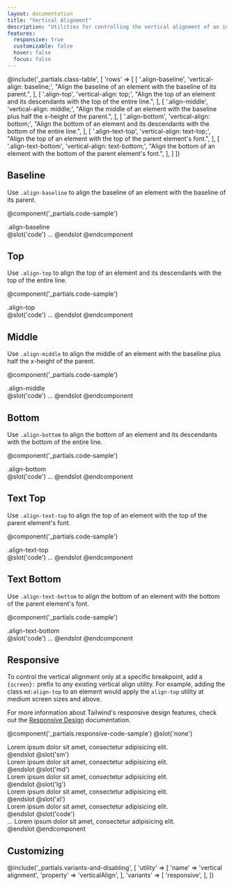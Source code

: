 ```yaml
---
layout: documentation
title: "Vertical Alignment"
description: "Utilities for controlling the vertical alignment of an inline or table-cell box."
features:
  responsive: true
  customizable: false
  hover: false
  focus: false
---
```


@include('_partials.class-table', [
  'rows' => [
    [
      '.align-baseline',
      'vertical-align: baseline;',
      "Align the baseline of an element with the baseline of its parent.",
    ],
    [
      '.align-top',
      'vertical-align: top;',
      "Align the top of an element and its descendants with the top of the entire line.",
    ],
    [
      '.align-middle',
      'vertical-align: middle;',
      "Align the middle of an element with the baseline plus half the x-height of the parent.",
    ],
    [
      '.align-bottom',
      'vertical-align: bottom;',
      "Align the bottom of an element and its descendants with the bottom of the entire line.",
    ],
    [
      '.align-text-top',
      'vertical-align: text-top;',
      "Align the top of an element with the top of the parent element's font.",
    ],
    [
      '.align-text-bottom',
      'vertical-align: text-bottom;',
      "Align the bottom of an element with the bottom of the parent element's font.",
    ],
  ]
])

## Baseline

Use `.align-baseline` to align the baseline of an element with the baseline of its parent.

@component('_partials.code-sample')
<div className="leading-none relative">
  <span className="w-1 h-8 inline-block align-baseline bg-blue-300">
    <span className="absolute top-0 border-blue-300 border-t border-b w-full h-8"></span>
    <span className="absolute top-0 border-blue-300 border-t border-b w-full h-4"></span>
  </span>
  <span className="relative z-10">.align-baseline</span>
</div>
@slot('code')
<span className="inline-block align-baseline ...">...</span>
@endslot
@endcomponent

## Top

Use `.align-top` to align the top of an element and its descendants with the top of the entire line.

@component('_partials.code-sample')
<div className="leading-none relative">
  <span className="w-1 h-8 inline-block align-top bg-blue-300">
    <span className="absolute top-0 border-blue-300 border-t border-b w-full h-8"></span>
    <span className="absolute top-0 border-blue-300 border-t border-b w-full h-4"></span>
  </span>
  <span className="relative z-10">.align-top</span>
</div>
@slot('code')
<span className="inline-block align-top ...">...</span>
@endslot
@endcomponent

## Middle

Use `.align-middle` to align the middle of an element with the baseline plus half the x-height of the parent.

@component('_partials.code-sample')
<div className="leading-none relative">
  <span className="w-1 h-8 inline-block align-middle bg-blue-300">
    <span className="absolute top-0 border-blue-300 border-t border-b w-full h-8"></span>
    <span className="absolute top-0 border-blue-300 border-t border-b w-full h-4"></span>
  </span>
  <span className="relative z-10">.align-middle</span>
</div>
@slot('code')
<span className="inline-block align-middle ...">...</span>
@endslot
@endcomponent

## Bottom

Use `.align-bottom` to align the bottom of an element and its descendants with the bottom of the entire line.

@component('_partials.code-sample')
<div className="leading-none relative">
  <span className="w-1 h-8 inline-block align-bottom bg-blue-300">
    <span className="absolute top-0 border-blue-300 border-t border-b w-full h-8"></span>
    <span className="absolute top-0 border-blue-300 border-t border-b w-full h-4"></span>
  </span>
  <span className="relative z-10">.align-bottom</span>
</div>
@slot('code')
<span className="inline-block align-bottom ...">...</span>
@endslot
@endcomponent

## Text Top

Use `.align-text-top` to align the top of an element with the top of the parent element's font.

@component('_partials.code-sample')
<div className="leading-none relative">
  <span className="w-1 h-8 inline-block align-text-top bg-blue-300">
    <span className="absolute top-0 border-blue-300 border-t border-b w-full h-8"></span>
    <span className="absolute top-0 border-blue-300 border-t border-b w-full h-4"></span>
  </span>
  <span className="relative z-10">.align-text-top</span>
</div>
@slot('code')
<span className="inline-block align-text-top ...">...</span>
@endslot
@endcomponent

## Text Bottom

Use `.align-text-bottom` to align the bottom of an element with the bottom of the parent element's font.

@component('_partials.code-sample')
<div className="leading-none relative">
  <span className="w-1 h-8 inline-block align-text-bottom bg-blue-300">
    <span className="absolute top-0 border-blue-300 border-t border-b w-full h-8"></span>
    <span className="absolute top-0 border-blue-300 border-t border-b w-full h-4"></span>
  </span>
  <span className="relative z-10">.align-text-bottom</span>
</div>
@slot('code')
<span className="inline-block align-text-bottom ...">...</span>
@endslot
@endcomponent

## Responsive

To control the vertical alignment only at a specific breakpoint, add a `{screen}:` prefix to any existing vertical align utility. For example, adding the class `md:align-top` to an element would apply the `align-top` utility at medium screen sizes and above.

For more information about Tailwind's responsive design features, check out the [Responsive Design](/docs/responsive-design) documentation.

@component('_partials.responsive-code-sample')
@slot('none')
<div className="leading-none relative">
  <span className="w-1 h-8 inline-block align-top bg-blue-300">
    <span className="absolute top-0 border-blue-300 border-t border-b w-full h-8"></span>
    <span className="absolute top-0 border-blue-300 border-t border-b w-full h-4"></span>
  </span>
  <span className="relative z-10">Lorem ipsum dolor sit amet, consectetur adipisicing elit.</span>
</div>
@endslot
@slot('sm')
<div className="leading-none relative">
  <span className="w-1 h-8 inline-block align-middle bg-blue-300">
    <span className="absolute top-0 border-blue-300 border-t border-b w-full h-8"></span>
    <span className="absolute top-0 border-blue-300 border-t border-b w-full h-4"></span>
  </span>
  <span className="relative z-10">Lorem ipsum dolor sit amet, consectetur adipisicing elit.</span>
</div>
@endslot
@slot('md')
<div className="leading-none relative">
  <span className="w-1 h-8 inline-block align-bottom bg-blue-300">
    <span className="absolute top-0 border-blue-300 border-t border-b w-full h-8"></span>
    <span className="absolute top-0 border-blue-300 border-t border-b w-full h-4"></span>
  </span>
  <span className="relative z-10">Lorem ipsum dolor sit amet, consectetur adipisicing elit.</span>
</div>
@endslot
@slot('lg')
<div className="leading-none relative">
  <span className="w-1 h-8 inline-block align-text-top bg-blue-300">
    <span className="absolute top-0 border-blue-300 border-t border-b w-full h-8"></span>
    <span className="absolute top-0 border-blue-300 border-t border-b w-full h-4"></span>
  </span>
  <span className="relative z-10">Lorem ipsum dolor sit amet, consectetur adipisicing elit.</span>
</div>
@endslot
@slot('xl')
<div className="leading-none relative">
  <span className="w-1 h-8 inline-block align-text-bottom bg-blue-300">
    <span className="absolute top-0 border-blue-300 border-t border-b w-full h-8"></span>
    <span className="absolute top-0 border-blue-300 border-t border-b w-full h-4"></span>
  </span>
  <span className="relative z-10">Lorem ipsum dolor sit amet, consectetur adipisicing elit.</span>
</div>
@endslot
@slot('code')
<div className="leading-none relative">
  <span className="none:align-top sm:align-middle md:align-bottom lg:align-text-top xl:align-text-bottom ...">...</span>
  <span>Lorem ipsum dolor sit amet, consectetur adipisicing elit.</span>
</div>
@endslot
@endcomponent

## Customizing

@include('_partials.variants-and-disabling', [
    'utility' => [
        'name' => 'vertical alignment',
        'property' => 'verticalAlign',
    ],
    'variants' => [
        'responsive',
    ],
])
